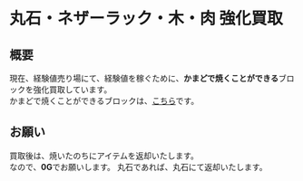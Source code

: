 # 丸石・ネザーラック・木・肉 強化買取

## 概要
現在、経験値売り場にて、経験値を稼ぐために、**かまどで焼くことができる**ブロックを強化買取しています。  
かまどで焼くことができるブロックは、[こちら](/wiki/furanance-can)です。

## お願い
買取後は、焼いたのちにアイテムを返却いたします。  
なので、**0G**でお願いします。 
丸石であれば、丸石にて返却いたします。
